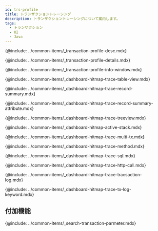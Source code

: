 ```yaml
---
id: trs-profile
title: トランザクショントレーシング
description: トランザクショントレーシングについて案内します。
tags:
  - トランザクション
  - UI
  - Java
---
```


<!--## 트랜잭션 트레이싱이란?-->

{@include: ../common-items/_transaction-profile-desc.mdx}

<!--## 상세 분석-->

{@include: ../common-items/_transaction-profile-details.mdx}

<!--### 트랜잭션 정보 창 안내-->

{@include: ../common-items/_transaction-profile-info-window.mdx}

<!--### 테이블 뷰-->

{@include: ../common-items/_dashboard-hitmap-trace-table-view.mdx}  

<!--### 레코드 요약-->

{@include: ../common-items/_dashboard-hitmap-trace-record-summary.mdx}  

{@include: ../common-items/_dashboard-hitmap-trace-record-summary-attribute.mdx}

<!--### 트리뷰-->

{@include: ../common-items/_dashboard-hitmap-trace-treeview.mdx}  

<!--### 액티브 스택-->

{@include: ../common-items/_dashboard-hitmap-active-stack.mdx}

<!--### 멀티 트랜잭션-->

{@include: ../common-items/_dashboard-hitmap-trace-multi-tx.mdx}

<!--### 메소드 요약-->

{@include: ../common-items/_dashboard-hitmap-trace-method.mdx}

<!--### SQL 요약-->

{@include: ../common-items/_dashboard-hitmap-trace-sql.mdx}

<!--### HTTP Call 요약-->

{@include: ../common-items/_dashboard-hitmap-trace-http-call.mdx}

<!--### 트랜잭션 로그-->

{@include: ../common-items/_dashboard-hitmap-trace-tracsaction-log.mdx}  

<!--#### 키워드 하이라이트 설정하기, 삭제-->

{@include: ../common-items/_dashboard-hitmap-trace-tx-log-keyword.mdx}

## 付加機能

<!--### 트랜잭션 파라미터 조회-->

{@include: ../common-items/_search-transaction-parmeter.mdx} 
